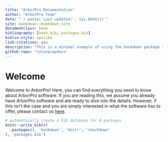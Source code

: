 ```yaml
--- 
title: "ArborPro Documentation"
author: "ArborPro Team"
date: "`r paste('Last updated:', Sys.Date())`"
site: bookdown::bookdown_site
documentclass: book
bibliography: [book.bib, packages.bib]
biblio-style: apalike
link-citations: yes
description: "This is a minimal example of using the bookdown package to write a book. The output format for this example is bookdown::gitbook."
github-repo: "tylurp/apdocs"
---
```


# Welcome {-}

Welcome to ArborPro! Here, you can find everything you need to know about ArborPro software. If you are reading this, we assume you already have ArborPro software and are ready to dive into the details. However, if this isn't the case and you are simply interested in what the software has to offer, please contact us [here](http://arborprousa.com/#contacthome).

```r
# automatically create a bib database for R packages
knitr::write_bib(c(
  .packages(), 'bookdown', 'knitr', 'rmarkdown'
), 'packages.bib')
```
